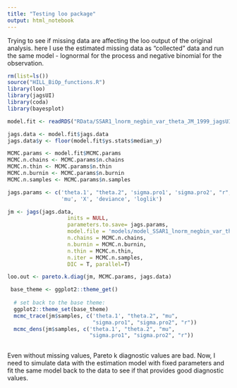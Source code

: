 ```yaml
---
title: "Testing loo package"
output: html_notebook
---
```


Trying to see if missing data are affecting the loo output of the original analysis. here I use the estimated missing data as "collected" data and run the same model - lognormal for the process and negative binomial for the observation.

```r
rm(list=ls())
source("HILL_BiOp_functions.R")
library(loo)
library(jagsUI)
library(coda)
library(bayesplot)

model.fit <- readRDS("RData/SSAR1_lnorm_negbin_var_theta_JM_1999_jagsUI_2018-09-26.rds")

jags.data <- model.fit$jags.data
jags.data$y <- floor(model.fit$ys.stats$median_y)

MCMC.params <- model.fit$MCMC.params
MCMC.n.chains <- MCMC.params$n.chains
MCMC.n.thin <- MCMC.params$n.thin
MCMC.n.burnin <- MCMC.params$n.burnin
MCMC.n.samples <- MCMC.params$n.samples

jags.params <- c('theta.1', "theta.2", 'sigma.pro1', 'sigma.pro2', "r",
                 'mu', 'X', 'deviance', 'loglik')

jm <- jags(jags.data,
                   inits = NULL,
                   parameters.to.save= jags.params,
                   model.file = 'models/model_SSAR1_lnorm_negbin_var_theta.txt',
                   n.chains = MCMC.n.chains,
                   n.burnin = MCMC.n.burnin,
                   n.thin = MCMC.n.thin,
                   n.iter = MCMC.n.samples,
                   DIC = T, parallel=T)

loo.out <- pareto.k.diag(jm, MCMC.params, jags.data)

 base_theme <- ggplot2::theme_get()
  
  # set back to the base theme:
  ggplot2::theme_set(base_theme)
  mcmc_trace(jm$samples, c('theta.1', "theta.2", "mu",
                           "sigma.pro1", "sigma.pro2", "r"))
  mcmc_dens(jm$samples, c('theta.1', "theta.2", "mu",
                          "sigma.pro1", "sigma.pro2", "r"))
  
```

Even without missing  values, Pareto k diagnostic values are bad. Now, I need to simulate data with the estimation model with fixed parameters and fit the same model back to the data to see if that provides good diagnostic values. 


